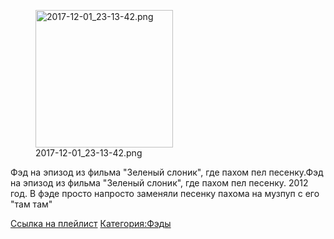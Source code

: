 [[File:2017-12-01 23-13-42.png|none|thumb|220x220px]]

Фэд на эпизод из фильма "Зеленый слоник", где пахом пел песенку.Фэд на эпизод из фильма "Зеленый слоник", где пахом пел песенку.
2012 год. В фэде просто напросто заменяли песенку пахома на музпуп с его "там там"

[https://www.youtube.com/playlist?list=PLiPQJH_zPbZz2GoutqcSwUkkXhaiaeYEI Ссылка на плейлист]
[[Категория:Фэды]]